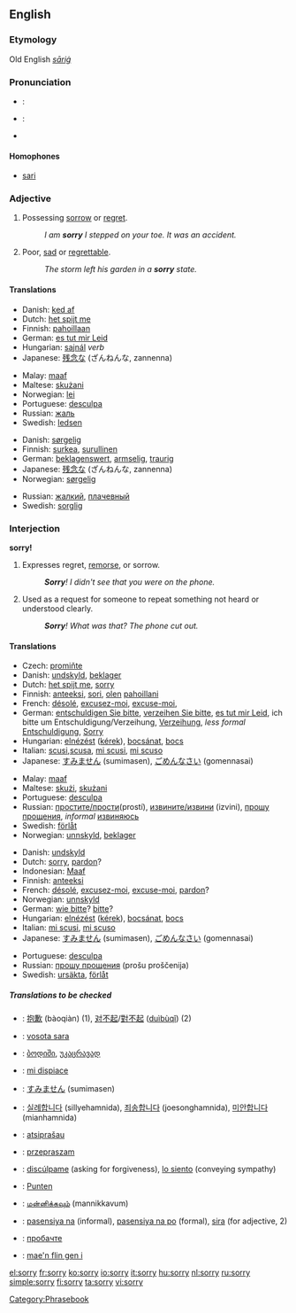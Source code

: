==English==

{{rank|example|class|century|985|sorry|share|working|breath}}

===Etymology===
Old English ''[[sāriġ]]''

===Pronunciation===
*{{italbrac|[[RP]]}}: {{IPA|/ˈsɒri/}}
*{{italbrac|US}}: {{IPA|/ˈsɑːri/ or /ˈsɔːri/}}
*{{audio|en-us-sorry.ogg|Audio (US)}}

====Homophones====
*[[sari]]

===Adjective===
{{en-adj|sorri|er}}

#Possessing [[sorrow]] or [[regret]].
#:''I am '''sorry''' I stepped on your toe.  It was an accident.''
#Poor, [[sad]] or [[regrettable]].
#:''The storm left his garden in a '''sorry''' state.''

====Translations====
{{top|possessing sorrow or regret}}
*Danish: [[ked af]]
*Dutch: [[het spijt me]]
*Finnish: [[paha|pahoillaan]]
*German: [[es tut mir Leid]]
*Hungarian: [[sajnál]] ''verb''
*Japanese: [[残念]]な (ざんねんな, zannenna)
{{mid}}
*Malay: [[maaf]]
*Maltese: [[skużani]]
*Norwegian: [[lei]]
*Portuguese: [[desculpa]]
*Russian: [[жаль]]
*Swedish: [[ledsen]]
{{bottom}}

{{top|poor, regrettable}}
*Danish: [[sørgelig]]
*Finnish: [[surkea]], [[surullinen]]
*German: [[beklagenswert]], [[armselig]], [[traurig]]
*Japanese: [[残念]]な (ざんねんな, zannenna)
*Norwegian: [[sørgelig]]
{{mid}}
*Russian: [[жалкий]], [[плачевный]]
*Swedish: [[sorglig]]
{{bottom}}

===Interjection===
'''sorry!'''
#Expresses regret, [[remorse]], or sorrow.
#:'''''Sorry'''!  I didn't see that you were on the phone.''
#Used as a request for someone to repeat something not heard or understood clearly.
#:'''''Sorry'''!  What was that?  The phone cut out.''

====Translations====
{{top|expression of regret or sorrow}}
*Czech: [[promiňte]]
*Danish: [[undskyld]], [[beklager]]
*Dutch: [[het spijt me]], [[sorry]]
*Finnish: [[anteeksi]], [[sori]], [[olla|olen]] [[paha|pahoillani]]
*French: [[désolé]], [[excusez-moi]], [[excuse-moi]], 
*German: [[entschuldigen Sie bitte]], [[verzeihen Sie bitte]], [[es tut mir Leid]], ich bitte um Entschuldigung/Verzeihung, [[Verzeihung]], <i>less formal</i> [[Entschuldigung]], [[Sorry]]
*Hungarian: [[elnézést]] ([[kérek]]), [[bocsánat]], [[bocs]]
*Italian: [[scusi]],[[scusa]], [[mi scusi]], [[mi scuso]]
*Japanese: [[すみません]] (sumimasen), [[ごめんなさい]] (gomennasai)
{{mid}}
*Malay: [[maaf]]
*Maltese: [[skużi]], [[skużani]]
*Portuguese: [[desculpa]]
*Russian: [[простить|простите/прости]](prostí), [[извинить|извините/извини]] (izvini), [[прошу прощения]], <i>informal</i> [[извиниться|извиняюсь]]
*Swedish: [[förlåt]]
*Norwegian: [[unnskyld]], [[beklager]]
{{bottom}}

{{top|request to repeat}}
*Danish: [[undskyld]]
*Dutch: [[sorry]], [[pardon]]?
*Indonesian: [[Maaf]]
*Finnish: [[anteeksi]]
*French: [[désolé]], [[excusez-moi]], [[excuse-moi]], [[pardon]]?
*Norwegian: [[unnskyld]]
*German: [[wie bitte]]? [[bitte]]? 
*Hungarian: [[elnézést]] ([[kérek]]), [[bocsánat]], [[bocs]]
*Italian: [[mi scusi]], [[mi scuso]]
*Japanese: [[すみません]] (sumimasen), [[ごめんなさい]] (gomennasai)
{{mid}}
*Portuguese: [[desculpa]]
*Russian: [[прошу прощения]] (prošu proščenija)
*Swedish: [[ursäkta]], [[förlåt]]
{{bottom}}


=====Translations to be checked=====
{{rfc-trans}}
{{trans-top|translations to be categorized}}
*{{ttbc|Chinese}}: [[抱歉]] (bàoqiàn) (1), [[对不起]]/[[對不起]] ([[duìbùqǐ]]) (2)
*{{ttbc|Fijian}}: [[vosota sara]]
*{{ttbc|Georgian}}: [[:ka:ბოდიში|ბოდიში]], [[:ka:უკაცრავად|უკაცრავად]]
*{{ttbc|Italian}}: [[mi dispiace]]
*{{ttbc|Japanese}}: [[すみません]] (sumimasen)
{{trans-mid}}
*{{ttbc|Korean}}: [[실례합니다]] (sillyehamnida), [[죄송합니다]] (joesonghamnida), [[미안합니다]] (mianhamnida)
*{{ttbc|Lithuanian}}: [[atsiprašau]]
*{{ttbc|Polish}}: [[przepraszam]]
*{{ttbc|Spanish}}: [[discúlpame]] (asking for forgiveness), [[lo siento]] (conveying sympathy)
*{{ttbc|Sudanese}}: [[Punten]]
*{{ttbc|Tamil}}: [[மன்னிக்கவும்]] (mannikkavum)
*{{ttbc|Tagalog}}: [[pasensiya na]] (informal), [[pasensiya na po]] (formal), [[sira]] (for adjective, 2)
*{{ttbc|Ukrainian}}: [[пробачте]]
*{{ttbc|Welsh}}: [[mae'n flin gen i]]
{{trans-bottom}}

[[Category:Phrasebook]]

[[el:sorry]]
[[fr:sorry]]
[[ko:sorry]]
[[io:sorry]]
[[it:sorry]]
[[hu:sorry]]
[[nl:sorry]]
[[ru:sorry]]
[[simple:sorry]]
[[fi:sorry]]
[[ta:sorry]]
[[vi:sorry]]